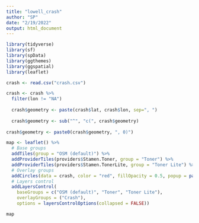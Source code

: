 ```yaml
---
title: "lowell_crash"
author: "SP"
date: "2/19/2022"
output: html_document
---
```


```r
library(tidyverse)
library(sf)
library(spData)
library(ggthemes)
library(ggspatial)
library(leaflet)
```

```r
crash <- read.csv("crash.csv")

crash <- crash %>%
  filter(lon != "NA")
  
  crash$geometry <- paste(crash$lat, crash$lon, sep=", ")
  
  crash$geometry <- sub("^", "c(", crash$geometry)
  
crash$geometry <- paste0(crash$geometry, ", 0)")
```

```r
map <- leaflet() %>%
  # Base groups
  addTiles(group = "OSM (default)") %>%
  addProviderTiles(providers$Stamen.Toner, group = "Toner") %>%
  addProviderTiles(providers$Stamen.TonerLite, group = "Toner Lite") %>%
  # Overlay groups
  addCircles(data = crash, color = "red", fillOpacity = 0.5, popup = paste("Location:", crash$non_mtrst_loc_cl), group = "Crash") %>%
  # Layers control
  addLayersControl(
    baseGroups = c("OSM (default)", "Toner", "Toner Lite"),
    overlayGroups = ("Crash"),
    options = layersControlOptions(collapsed = FALSE))

map

```


